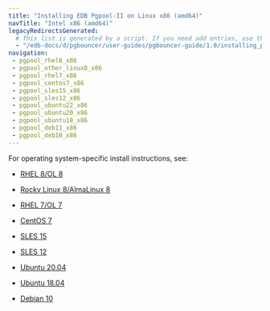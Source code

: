 ```yaml
---
title: "Installing EDB Pgpool-II on Linux x86 (amd64)"
navTitle: "Intel x86 (amd64)"
legacyRedirectsGenerated:
  # This list is generated by a script. If you need add entries, use the `legacyRedirects` key.
  - "/edb-docs/d/pgbouncer/user-guides/pgbouncer-guide/1.0/installing_pgbouncer_on_a_debian_or_ubuntu_host.html" 
navigation:
 - pgpool_rhel8_x86
 - pgpool_other_linux8_x86
 - pgpool_rhel7_x86
 - pgpool_centos7_x86
 - pgpool_sles15_x86
 - pgpool_sles12_x86
 - pgpool_ubuntu22_x86
 - pgpool_ubuntu20_x86
 - pgpool_ubuntu18_x86
 - pgpool_deb11_x86
 - pgpool_deb10_x86
---
```


For operating system-specific install instructions, see:

  - [RHEL 8/OL 8](pgpool_rhel8_x86)

  - [Rocky Linux 8/AlmaLinux 8](pgpool_other_linux8_x86)
  - [RHEL 7/OL 7](pgpool_rhel7_x86)
  - [CentOS 7](pgpool_centos7_x86)
  - [SLES 15](pgpool_sles15_x86)
  - [SLES 12](pgpool_sles12_x86)
  - [Ubuntu 20.04](pgpool_ubuntu20_x86)
  - [Ubuntu 18.04](pgpool_ubuntu18_x86)
  - [Debian 10](pgpool_deb10_x86) 

